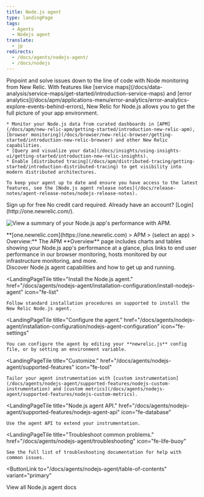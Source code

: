 ```yaml
---
title: Node.js agent
type: landingPage
tags:
  - Agents
  - Nodejs agent
translate:
  - jp
redirects:
  - /docs/agents/nodejs-agent/
  - /docs/nodejs
---
```


<LandingPageHero>
  <HeroContent>
    Pinpoint and solve issues down to the line of code with Node monitoring from New Relic. With features like [service maps](/docs/data-analysis/service-maps/get-started/introduction-service-maps) and [error analytics](/docs/apm/applications-menu/error-analytics/error-analytics-explore-events-behind-errors), New Relic for Node.js allows you to get the full picture of your app environment.

    * Monitor your Node.js data from curated dashboards in [APM](/docs/apm/new-relic-apm/getting-started/introduction-new-relic-apm), [browser monitoring](/docs/browser/new-relic-browser/getting-started/introduction-new-relic-browser) and other New Relic capabilities.
    * [Query and visualize your data](/docs/insights/using-insights-ui/getting-started/introduction-new-relic-insights).
    * Enable [distributed tracing](/docs/apm/distributed-tracing/getting-started/introduction-distributed-tracing) to get visibility into modern distributed architectures.

    To keep your agent up to date and ensure you have access to the latest features, see the [Node.js agent release notes](/docs/release-notes/agent-release-notes/nodejs-release-notes).
  
  <ButtonGroup>
    <ButtonLink
    role="button"
    to="https://newrelic.com/signup"
    variant="primary"
    >
    Sign up for free
    </ButtonLink>
  </ButtonGroup>
  No credit card required. Already have an account? [Login](http://one.newrelic.com/).
  
  </HeroContent>

  ![View a summary of your Node.js app's performance with APM.](./images/APM_Node_landing-page_0.png "APM_Node_landing-page.png")

  <figcaption>
    **[one.newrelic.com](https://one.newrelic.com) > APM > (select an app) > Overview:** The APM **Overview** page includes charts and tables showing your Node.js app's performance at a glance, plus links to end user performance in our browser monitoring, hosts monitored by our infrastructure monitoring, and more.
  </figcaption>

</LandingPageHero>

<LandingPageTileGrid>
  <LandingPageTile
    title="Get started."
    href="/docs/agents/nodejs-agent/getting-started/introduction-new-relic-nodejs"
    icon="fe-terminal"
  >
    Discover Node.js agent capabilities and how to get up and running.
  </LandingPageTile>

  <LandingPageTile
    title="Install the Node.js agent."
    href="/docs/agents/nodejs-agent/installation-configuration/install-nodejs-agent"
    icon="fe-list"
  >
    Follow standard installation procedures on supported to install the New Relic Node.js agent.
  </LandingPageTile>

  <LandingPageTile
    title="Configure the agent."
    href="/docs/agents/nodejs-agent/installation-configuration/nodejs-agent-configuration"
    icon="fe-settings"
  >
    You can configure the agent by editing your **newrelic.js** config file, or by setting an environment variable.
  </LandingPageTile>

  <LandingPageTile
    title="Customize."
    href="/docs/agents/nodejs-agent/supported-features"
    icon="fe-tool"
  >
    Tailor your agent instrumentation with [custom instrumentation](/docs/agents/nodejs-agent/supported-features/nodejs-custom-instrumentation) and [custom metrics](/docs/agents/nodejs-agent/supported-features/nodejs-custom-metrics).
  </LandingPageTile>

  <LandingPageTile
    title="Node.js agent API."
    href="/docs/agents/nodejs-agent/supported-features/nodejs-agent-api"
    icon="fe-database"
  >
    Use the agent API to extend your instrumentation.
  </LandingPageTile>

  <LandingPageTile
    title="Troubleshoot common problems."
    href="/docs/agents/nodejs-agent/troubleshooting"
    icon="fe-life-buoy"
  >
    See the full list of troubleshooting documentation for help with common issues.
  </LandingPageTile>
</LandingPageTileGrid>

<ButtonLink
  to="/docs/agents/nodejs-agent/table-of-contents"
  variant="primary"
>
  View all Node.js agent docs
</ButtonLink>
